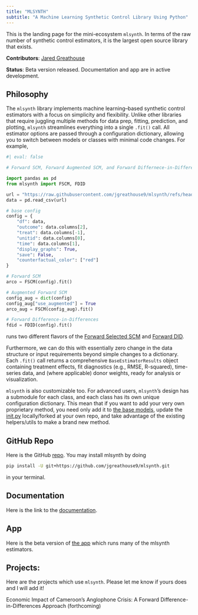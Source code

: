 ```yaml
---
title: "MLSYNTH"
subtitle: "A Machine Learning Synthetic Control Library Using Python"
---
```


This is the landing page for the mini-ecosystem `mlsynth`. In terms of the raw number of synthetic control estimators, it is the largest open source library that exists.

**Contributors**: [Jared Greathouse](https://jgreathouse9.github.io/docs/consulting.html)

**Status**: Beta version released. Documentation and app are in active development.

## Philosophy

The `mlsynth` library implements machine learning–based synthetic control estimators with a focus on simplicity and flexibility. Unlike other libraries that require juggling multiple methods for data prep, fitting, prediction, and plotting, `mlsynth` streamlines everything into a single `.fit()` call. All estimator options are passed through a configuration dictionary, allowing you to switch between models or classes with minimal code changes. For example,

```python
#| eval: false

# Forward SCM, Forward Augmented SCM, and Forward Differnece-in-Differences

import pandas as pd
from mlsynth import FSCM, FDID

url = "https://raw.githubusercontent.com/jgreathouse9/mlsynth/refs/heads/main/basedata/smoking_data.csv"
data = pd.read_csv(url)

# base config
config = {
    "df": data,
    "outcome": data.columns[2],
    "treat": data.columns[-1],
    "unitid": data.columns[0],
    "time": data.columns[1],
    "display_graphs": True,
    "save": False,
    "counterfactual_color": ["red"]
}

# Forward SCM
arco = FSCM(config).fit()

# Augmented Forward SCM
config_aug = dict(config)
config_aug["use_augmented"] = True
arco_aug = FSCM(config_aug).fit()

# Forward Difference-in-Differences
fdid = FDID(config).fit()
```

runs two different flavors of the [Forward Selected SCM](https://mlsynth.readthedocs.io/en/latest/fscm.html) and [Forward DID](https://mlsynth.readthedocs.io/en/latest/fdid.html).


Furthermore, we can do this with essentially zero change in the data structure or input requirements beyond simple changes to a dictionary. Each `.fit()` call returns a comprehensive `BaseEstimatorResults` object containing treatment effects, fit diagnostics (e.g., RMSE, R-squared), time-series data, and (where applicable) donor weights, ready for analysis or visualization.

`mlsynth` is also customizable too. For advanced users, `mlsynth`’s design has a submodule for each class, and each class has its own unique configuration dictionary. This mean that if you want to add your very own proprietary method, you need only add it to [the base models](https://github.com/jgreathouse9/mlsynth/blob/main/mlsynth/config_models.py), update the [init.py](https://github.com/jgreathouse9/mlsynth/blob/main/mlsynth/__init__.py) locally/forked at your own repo, and take advantage of the existing helpers/utils to make a brand new method.


## GitHub Repo

Here is the GitHub [repo](https://github.com/jgreathouse9/mlsynth). You may install mlsynth by doing

```bash
pip install -U git+https://github.com/jgreathouse9/mlsynth.git
```

in your terminal.

## Documentation

Here is the link to the [documentation](https://mlsynth.readthedocs.io).

## App

Here is the beta version of [the app](https://mlsynthapp.streamlit.app/) which runs many of the mlsynth estimators.

## Projects:

Here are the projects which use `mlsynth`. Please let me know if yours does and I will add it!

Economic Impact of Cameroon’s Anglophone Crisis: A Forward Difference-in-Differences Approach (forthcoming)
